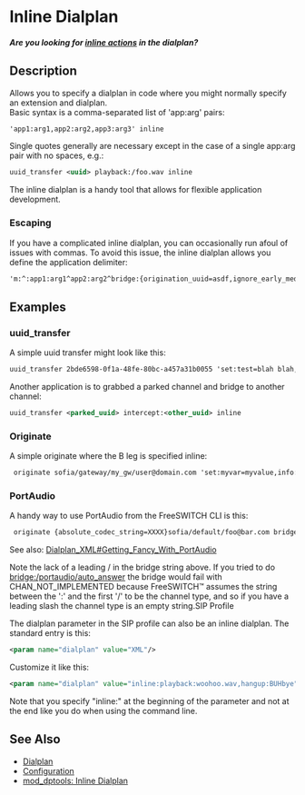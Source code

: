 
# Inline Dialplan 

 

##### _**Are you looking for [inline actions](https://wiki.freeswitch.org/wiki/Dialplan%5FXML#Inline%5FActions "Dialplan XML") in the dialplan?**_

## Description

Allows you to specify a dialplan in code where you might normally specify an extension and dialplan.  
Basic syntax is a comma-separated list of 'app:arg' pairs:

```xml
'app1:arg1,app2:arg2,app3:arg3' inline
```

Single quotes generally are necessary except in the case of a single app:arg pair with no spaces, e.g.:

```xml
uuid_transfer <uuid> playback:/foo.wav inline
```

The inline dialplan is a handy tool that allows for flexible application development.

### Escaping

If you have a complicated inline dialplan, you can occasionally run afoul of issues with commas. To avoid this issue, the inline dialplan allows you define the application delimiter:

```xml
'm:^:app1:arg1^app2:arg2^bridge:{origination_uuid=asdf,ignore_early_media_true}/sofia/gateway/mygw/1234' inline
```

## Examples

### uuid_transfer

A simple uuid transfer might look like this:

```xml
uuid_transfer 2bde6598-0f1a-48fe-80bc-a457a31b0055 'set:test=blah blah,playback:foo.wav' inline
```

Another application is to grabbed a parked channel and bridge to another channel:

```xml
uuid_transfer <parked_uuid> intercept:<other_uuid> inline
```

### Originate

A simple originate where the B leg is specified inline:

```xml
 originate sofia/gateway/my_gw/user@domain.com 'set:myvar=myvalue,info:,playback:foo.wav' inline
```

### PortAudio

A handy way to use PortAudio from the FreeSWITCH CLI is this:

```xml
 originate {absolute_codec_string=XXXX}sofia/default/foo@bar.com bridge:portaudio/auto_answer inline
```

See also: [Dialplan\_XML#Getting\_Fancy\_With\_PortAudio](https://wiki.freeswitch.org/wiki/Dialplan%5FXML#Getting%5FFancy%5FWith%5FPortAudio "Dialplan XML")

  
Note the lack of a leading / in the bridge string above. If you tried to do [bridge:/portaudio/auto\_answer](http://bridge/portaudio/auto%5Fanswer) the bridge would fail with CHAN\_NOT\_IMPLEMENTED because FreeSWITCH™ assumes the string between the ':' and the first '/' to be the channel type, and so if you have a leading slash the channel type is an empty string.SIP Profile

The dialplan parameter in the SIP profile can also be an inline dialplan. The standard entry is this:

```xml
<param name="dialplan" value="XML"/>
```

Customize it like this:

```xml
<param name="dialplan" value="inline:playback:woohoo.wav,hangup:BUHbye"/>
```

  
Note that you specify "inline:" at the beginning of the parameter and not at the end like you do when using the command line.

  
## See Also

* [Dialplan](./index.mdx#about)
* [Configuration](../Configuration/index.mdx#about)
* [mod\_dptools: Inline Dialplan](../Modules/mod-dptools/6586667.mdx#about)


